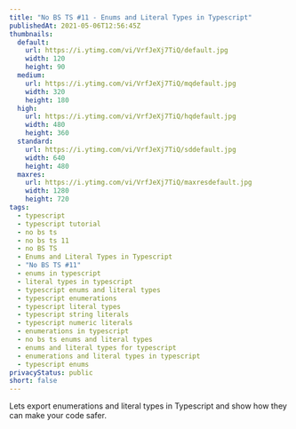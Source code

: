 ```yaml
---
title: "No BS TS #11 - Enums and Literal Types in Typescript"
publishedAt: 2021-05-06T12:56:45Z
thumbnails:
  default:
    url: https://i.ytimg.com/vi/VrfJeXj7TiQ/default.jpg
    width: 120
    height: 90
  medium:
    url: https://i.ytimg.com/vi/VrfJeXj7TiQ/mqdefault.jpg
    width: 320
    height: 180
  high:
    url: https://i.ytimg.com/vi/VrfJeXj7TiQ/hqdefault.jpg
    width: 480
    height: 360
  standard:
    url: https://i.ytimg.com/vi/VrfJeXj7TiQ/sddefault.jpg
    width: 640
    height: 480
  maxres:
    url: https://i.ytimg.com/vi/VrfJeXj7TiQ/maxresdefault.jpg
    width: 1280
    height: 720
tags:
  - typescript
  - typescript tutorial
  - no bs ts
  - no bs ts 11
  - no BS TS
  - Enums and Literal Types in Typescript
  - "No BS TS #11"
  - enums in typescript
  - literal types in typescript
  - typescript enums and literal types
  - typescript enumerations
  - typescript literal types
  - typescript string literals
  - typescript numeric literals
  - enumerations in typescript
  - no bs ts enums and literal types
  - enums and literal types for typescript
  - enumerations and literal types in typescript
  - typescript enums
privacyStatus: public
short: false
---
```

  
Lets export enumerations and literal types in Typescript and show how they can make your code safer.
